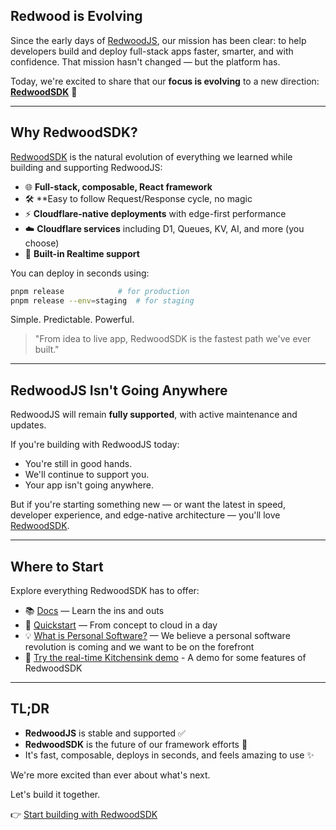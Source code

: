 ## Redwood is Evolving

Since the early days of [RedwoodJS](https://redwoodjs.com), our mission has been clear: to help developers build and deploy full-stack apps faster, smarter, and with confidence. That mission hasn't changed — but the platform has.

Today, we're excited to share that our **focus is evolving** to a new direction: **[RedwoodSDK](https://rwsdk.com)** 🚀

---

## Why RedwoodSDK?

[RedwoodSDK](https://rwsdk.com) is the natural evolution of everything we learned while building and supporting RedwoodJS:

- 🌐 **Full-stack, composable, React framework**
- 🛠️ **Easy to follow Request/Response cycle, no magic
- ⚡ **Cloudflare-native deployments** with edge-first performance
- ☁️ **Cloudflare services** including D1, Queues, KV, AI, and more (you choose)
- 🧠 **Built-in Realtime support**


You can deploy in seconds using:

```bash
pnpm release            # for production
pnpm release --env=staging  # for staging
```

Simple. Predictable. Powerful.

> "From idea to live app, RedwoodSDK is the fastest path we've ever built."

---

## RedwoodJS Isn't Going Anywhere

RedwoodJS will remain **fully supported**, with active maintenance and updates.

If you're building with RedwoodJS today:

- You're still in good hands.
- We'll continue to support you.
- Your app isn't going anywhere.

But if you're starting something new — or want the latest in speed, developer experience, and edge-native architecture — you'll love [RedwoodSDK](https://rwsdk.com).

---

## Where to Start

Explore everything RedwoodSDK has to offer:

- 📚 [Docs](https://docs.rwsdk.com) — Learn the ins and outs
- 🚀 [Quickstart](https://docs.rwsdk.com/getting-started/quick-start/) — From concept to cloud in a day
- 💡 [What is Personal Software?](https://rwsdk.com/personal-software) — We believe a personal software revolution is coming and we want to be on the forefront
- 🧪 [Try the real-time Kitchensink demo](https://github.com/redwoodjs/kitchensink) - A demo for some features of RedwoodSDK

---

## TL;DR

- **RedwoodJS** is stable and supported ✅
- **RedwoodSDK** is the future of our framework efforts 🚀
- It's fast, composable, deploys in seconds, and feels amazing to use ✨

We're more excited than ever about what's next.

Let's build it together.

👉 [Start building with RedwoodSDK](https://rwsdk.com)

